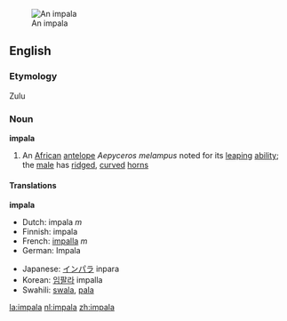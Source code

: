 [[Image:Black-faced impala.jpg|thumb|An impala]]
==English==

{{wikipedia}}

===Etymology===
Zulu

===Noun===
'''impala'''
#An [[African]] [[antelope]] ''Aepyceros melampus'' noted for its [[leap]]ing [[ability]]; the [[male]] has [[ridge]]d, [[curve]]d [[horn]]s

====Translations====
'''impala'''
{{top}}
<!--languages from A to I go here-->
*Dutch: impala ''m''
*Finnish: impala
*French: [[impalla]] ''m''
*German: Impala
{{mid}}
<!--languages from J to Z go here-->
*Japanese: [[インパラ]] inpara
*Korean: [[임팔라]] impalla
*Swahili: [[swala]], [[pala]]
{{bottom}}

[[la:impala]]
[[nl:impala]]
[[zh:impala]]